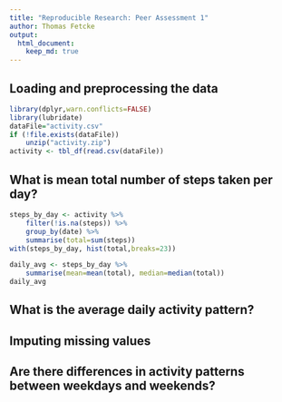 ```yaml
---
title: "Reproducible Research: Peer Assessment 1"
author: Thomas Fetcke
output: 
  html_document:
    keep_md: true
---
```



## Loading and preprocessing the data
```r
library(dplyr,warn.conflicts=FALSE)
library(lubridate)
dataFile="activity.csv"
if (!file.exists(dataFile))
    unzip("activity.zip")
activity <- tbl_df(read.csv(dataFile))
```

## What is mean total number of steps taken per day?

```r
steps_by_day <- activity %>% 
    filter(!is.na(steps)) %>% 
    group_by(date) %>% 
    summarise(total=sum(steps))
with(steps_by_day, hist(total,breaks=23))
```

```r
daily_avg <- steps_by_day %>% 
    summarise(mean=mean(total), median=median(total))
daily_avg
```

## What is the average daily activity pattern?



## Imputing missing values



## Are there differences in activity patterns between weekdays and weekends?
